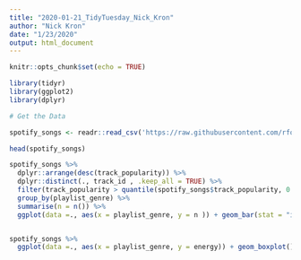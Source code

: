 ```yaml
---
title: "2020-01-21_TidyTuesday_Nick_Kron"
author: "Nick Kron"
date: "1/23/2020"
output: html_document
---
```


```r
knitr::opts_chunk$set(echo = TRUE)
```

```r

library(tidyr)
library(ggplot2)
library(dplyr)

```



```r

# Get the Data

spotify_songs <- readr::read_csv('https://raw.githubusercontent.com/rfordatascience/tidytuesday/master/data/2020/2020-01-21/spotify_songs.csv')

head(spotify_songs)

```

```r

spotify_songs %>% 
  dplyr::arrange(desc(track_popularity)) %>% 
  dplyr::distinct(., track_id , .keep_all = TRUE) %>%
  filter(track_popularity > quantile(spotify_songs$track_popularity, 0.9)) %>%
  group_by(playlist_genre) %>%
  summarise(n = n()) %>%
  ggplot(data =., aes(x = playlist_genre, y = n )) + geom_bar(stat = "identity")


spotify_songs %>%
  ggplot(data =., aes(x = playlist_genre, y = energy)) + geom_boxplot()
  
```


